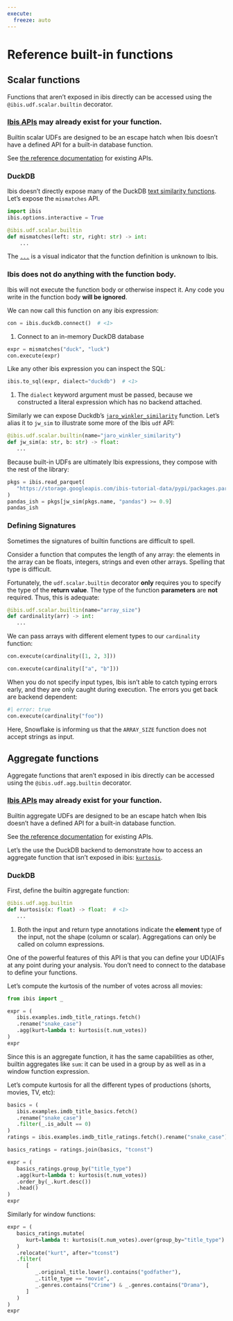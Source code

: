 ```yaml
---
execute:
  freeze: auto
---
```


# Reference built-in functions


## Scalar functions

Functions that aren't exposed in ibis directly can be accessed using the
`@ibis.udf.scalar.builtin` decorator.

::: {.callout-tip}
### [Ibis APIs](../../reference/index.qmd) may already exist for your function.

Builtin scalar UDFs are designed to be an escape hatch when Ibis doesn't have
a defined API for a built-in database function.

See [the reference documentation](../../reference/index.qmd) for existing APIs.
:::

### DuckDB

Ibis doesn't directly expose many of the DuckDB [text similarity
functions](https://duckdb.org/docs/sql/functions/char.html#text-similarity-functions).
Let's expose the `mismatches` API.

```python
import ibis
ibis.options.interactive = True

@ibis.udf.scalar.builtin
def mismatches(left: str, right: str) -> int:
    ...
```

The [`...`](https://docs.python.org/3/library/constants.html#Ellipsis) is
a visual indicator that the function definition is unknown to Ibis.

::: {.callout-note collapse="true"}
### Ibis does not do anything with the function body.

Ibis will not execute the function body or otherwise inspect it. Any code you
write in the function body **will be ignored**.
:::

We can now call this function on any ibis expression:

```python
con = ibis.duckdb.connect()  # <1>
```

1. Connect to an in-memory DuckDB database

```python
expr = mismatches("duck", "luck")
con.execute(expr)
```

Like any other ibis expression you can inspect the SQL:

```python
ibis.to_sql(expr, dialect="duckdb")  # <1>
```

1. The `dialect` keyword argument must be passed, because we constructed
   a literal expression which has no backend attached.

Similarly we can expose Duckdb's
[`jaro_winkler_similarity`](https://duckdb.org/docs/sql/functions/char.html#text-similarity-functions)
function. Let's alias it to `jw_sim` to illustrate some more of the Ibis `udf` API:

```python
@ibis.udf.scalar.builtin(name="jaro_winkler_similarity")
def jw_sim(a: str, b: str) -> float:
   ...
```

Because built-in UDFs are ultimately Ibis expressions, they compose with the
rest of the library:

```python
pkgs = ibis.read_parquet(
   "https://storage.googleapis.com/ibis-tutorial-data/pypi/packages.parquet"
)
pandas_ish = pkgs[jw_sim(pkgs.name, "pandas") >= 0.9]
pandas_ish
```

### Defining Signatures

Sometimes the signatures of builtin functions are difficult to spell.

Consider a function that computes the length of any array: the elements in the
array can be floats, integers, strings and even other arrays. Spelling that
type is difficult.

Fortunately, the `udf.scalar.builtin` decorator **only** requires you to
specify the type of the **return value**. The type of the function **parameters**
are **not** required. Thus, this is adequate:

```python
@ibis.udf.scalar.builtin(name="array_size")
def cardinality(arr) -> int:
   ...
```

We can pass arrays with different element types to our `cardinality` function:

```python
con.execute(cardinality([1, 2, 3]))
```

```python
con.execute(cardinality(["a", "b"]))
```

When you do not specify input types, Ibis isn't able to catch typing errors
early, and they are only caught during execution.
The errors you get back are backend dependent:

```python
#| error: true
con.execute(cardinality("foo"))
```

Here, Snowflake is informing us that the `ARRAY_SIZE` function does not accept
strings as input.


## Aggregate functions

Aggregate functions that aren't exposed in ibis directly can be accessed using
the `@ibis.udf.agg.builtin` decorator.

::: {.callout-tip}
### [Ibis APIs](../../reference/index.qmd) may already exist for your function.

Builtin aggregate UDFs are designed to be an escape hatch when Ibis doesn't have
a defined API for a built-in database function.

See [the reference documentation](../../reference/index.qmd) for existing APIs.
:::

Let's the use the DuckDB backend to demonstrate how to access an aggregate
function that isn't exposed in ibis:
[`kurtosis`](https://en.wikipedia.org/wiki/Kurtosis).

### DuckDB

First, define the builtin aggregate function:

```python
@ibis.udf.agg.builtin
def kurtosis(x: float) -> float:  # <1>
   ...
```

1. Both the input and return type annotations indicate the **element** type of
   the input, not the shape (column or scalar). Aggregations can only be called
   on column expressions.

One of the powerful features of this API is that you can define your UD(A)Fs at
any point during your analysis. You don't need to connect to the database to
define your functions.

Let's compute the kurtosis of the number of votes across all movies:

```python
from ibis import _

expr = (
   ibis.examples.imdb_title_ratings.fetch()
   .rename("snake_case")
   .agg(kurt=lambda t: kurtosis(t.num_votes))
)
expr
```

Since this is an aggregate function, it has the same capabilities as other,
builtin aggregates like `sum`: it can be used in a group by as well as in
a window function expression.

Let's compute kurtosis for all the different types of productions (shorts,
movies, TV, etc):

```python
basics = (
   ibis.examples.imdb_title_basics.fetch()
   .rename("snake_case")
   .filter(_.is_adult == 0)
)
ratings = ibis.examples.imdb_title_ratings.fetch().rename("snake_case")

basics_ratings = ratings.join(basics, "tconst")

expr = (
   basics_ratings.group_by("title_type")
   .agg(kurt=lambda t: kurtosis(t.num_votes))
   .order_by(_.kurt.desc())
   .head()
)
expr
```

Similarly for window functions:

```python
expr = (
   basics_ratings.mutate(
      kurt=lambda t: kurtosis(t.num_votes).over(group_by="title_type")
   )
   .relocate("kurt", after="tconst")
   .filter(
      [
         _.original_title.lower().contains("godfather"),
         _.title_type == "movie",
         _.genres.contains("Crime") & _.genres.contains("Drama"),
      ]
   )
)
expr
```
